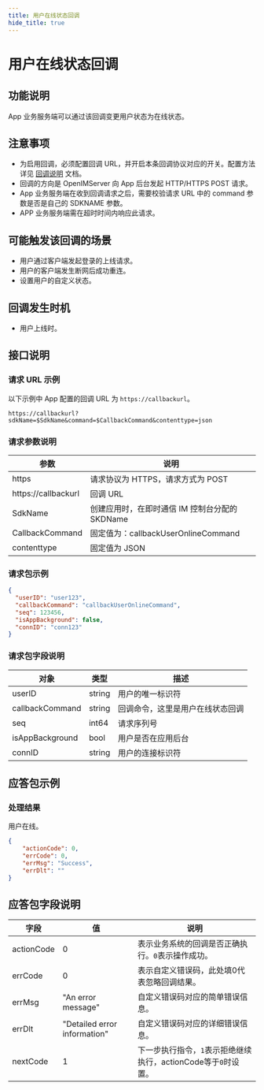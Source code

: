 ```yaml
---
title: 用户在线状态回调
hide_title: true
---
```



# 用户在线状态回调

## 功能说明
App 业务服务端可以通过该回调变更用户状态为在线状态。

## 注意事项
- 为启用回调，必须配置回调 URL，并开启本条回调协议对应的开关。配置方法详见 [回调说明](../introduction) 文档。
- 回调的方向是 OpenIMServer 向 App 后台发起 HTTP/HTTPS POST 请求。
- App 业务服务端在收到回调请求之后，需要校验请求 URL 中的 command 参数是否是自己的 SDKNAME 参数。
- APP 业务服务端需在超时时间内响应此请求。

## 可能触发该回调的场景
- 用户通过客户端发起登录的上线请求。
- 用户的客户端发生断网后成功重连。
- 设置用户的自定义状态。

## 回调发生时机
- 用户上线时。

## 接口说明

### 请求 URL 示例
以下示例中 App 配置的回调 URL 为 `https://callbackurl`。
```plaintext
https://callbackurl?sdkName=$SdkName&command=$CallbackCommand&contenttype=json
```

### 请求参数说明

| 参数                 | 说明                                                   |
|-------------------- |------------------------------------------------------ |
| https               | 请求协议为 HTTPS，请求方式为 POST                      |
| https://callbackurl | 回调 URL                                               |
| SdkName             | 创建应用时，在即时通信 IM 控制台分配的 SKDName                                               |
| CallbackCommand     | 固定值为：callbackUserOnlineCommand                |
| contenttype         | 固定值为 JSON                |



### 请求包示例
```json
{
  "userID": "user123",
  "callbackCommand": "callbackUserOnlineCommand",
  "seq": 123456,
  "isAppBackground": false,
  "connID": "conn123"
}

```




### 请求包字段说明

| 对象                     | 类型   | 描述                                                    |
|-------------------------|--------|----------------------------------------------------------------|
| userID                  | string | 用户的唯一标识符                                               |
| callbackCommand         | string | 回调命令，这里是用户在线状态回调                             |
| seq                     | int64  | 请求序列号                                               |
| isAppBackground         | bool   | 用户是否在应用后台                                             |
| connID                  | string | 用户的连接标识符                                           |


## 应答包示例

### 处理结果
用户在线。

```json
{
    "actionCode": 0,
    "errCode": 0,
    "errMsg": "Success",
    "errDlt": ""
}
```


## 应答包字段说明
| 字段         | 值                           | 说明                                       |
|-------------|------------------------------|------------------------------------------|
| actionCode  | 0                            | 表示业务系统的回调是否正确执行。`0`表示操作成功。     |
| errCode     | 0                            | 表示自定义错误码，此处填0代表忽略回调结果。|
| errMsg      | "An error message"           | 自定义错误码对应的简单错误信息。|
| errDlt      | "Detailed error information" | 自定义错误码对应的详细错误信息。|
| nextCode    | 1                            | 下一步执行指令，`1`表示拒绝继续执行，actionCode等于`0`时设置。|

